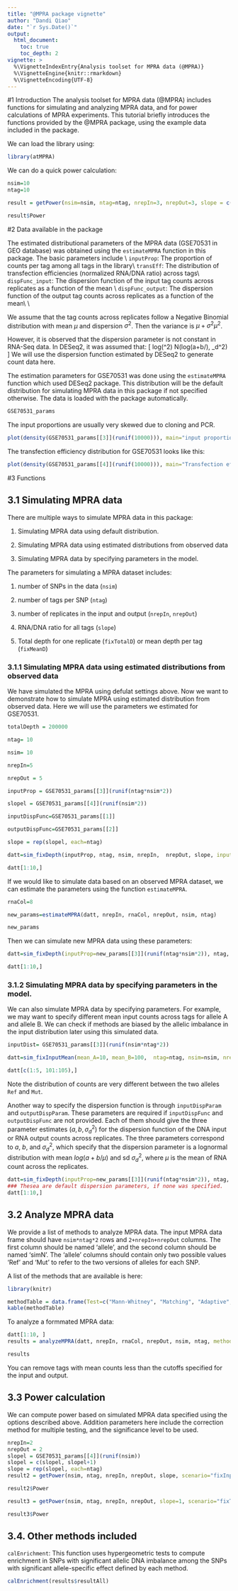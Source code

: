 ```yaml
---
title: "@MPRA package vignette"
author: "Dandi Qiao"
date: "`r Sys.Date()`"
output: 
  html_document:
    toc: true
    toc_depth: 2
vignette: >
  %\VignetteIndexEntry{Analysis toolset for MPRA data (@MPRA)}
  %\VignetteEngine{knitr::rmarkdown}
  %\VignetteEncoding{UTF-8}
---
```



#1 Introduction
The analysis toolset for MPRA data (\@MPRA) includes functions for simulating and analyzing MPRA data, and for power calculations of MPRA experiments. This tutorial briefly introduces the functions provided by the \@MPRA package, using the example data included in the package.

We can load the library using:

```r
library(atMPRA)
```

We can do a quick power calculation:
```r
nsim=10
ntag=10

result = getPower(nsim=nsim, ntag=ntag, nrepIn=3, nrepOut=3, slope = c(rep(1, ntag*nsim), rep(2,ntag*nsim)), method=c("MW", "mpra_lm"), scenario="fixTotalDepth")

result$Power
```

#2 Data available in the package

The estimated distributional parameters of the MPRA data (GSE70531 in GEO database) was obtained using the `estimateMPRA` function in this package. The basic parameters include \\
`inputProp`: The proportion of counts per tag among all tags in the library\\
`transEff`: The distribution of transfection efficiencies (normalized RNA/DNA ratio) across tags\\
`dispFunc_input`: The dispersion function of the input tag counts across replicates as a function of the mean \\
`dispFunc_output`: The dispersion function of the output tag counts across replicates as a function of the mean\\
\\

We assume that the tag counts across replicates follow a Negative Binomial distribution with mean $\mu$ and dispersion $\sigma^2$. Then the variance is $\mu + \sigma^2\mu^2$. 

However, it is observed that the dispersion parameter is not constant in RNA-Seq data. In DESeq2, it was assumed that:
\[ log(\sigma^2) \sim N(log(a+b/\mu), \sigma_d^2) \]
We will use the dispersion function estimated by DESeq2 to generate count data here.

The estimation parameters for GSE70531 was done using the `estimateMPRA` function which used DESeq2 package. This distribution will be the default distribution for simulating MPRA data in this package if not specified otherwise. The data is loaded with the package automatically.

```r
GSE70531_params
```

The input proportions are usually very skewed due to cloning and PCR.
```r
plot(density(GSE70531_params[[3]](runif(10000))), main="input proportions across tags")

```
The transfection efficiency distribution for GSE70531 looks like this:
```r
plot(density(GSE70531_params[[4]](runif(10000))), main="Transfection efficiency across tags")

```

#3 Functions

## 3.1 Simulating MPRA data

There are multiple ways to simulate MPRA data in this package:

1. Simulating MPRA data using default distribution.

2. Simulating MPRA data using estimated distributions from observed data

3. Simulating MPRA data by specifying parameters in the model.

The parameters for simulating a MPRA dataset includes:

1. number of SNPs in the data (`nsim`)

2. number of tags per SNP (`ntag`)

3. number of replicates in the input and output (`nrepIn`, `nrepOut`)

4. RNA/DNA ratio for all tags (`slope`)

5. Total depth for one replicate (`fixTotalD`) or mean depth per tag (`fixMeanD`)

### 3.1.1 Simulating MPRA data using estimated distributions from observed data

We have simulated the MPRA using defulat settings above. Now we want to demonstrate how to simulate MPRA using estimated distribution from observed data. Here we will use the parameters we estimated for GSE70531.

```r
totalDepth = 200000

ntag= 10

nsim= 10

nrepIn=5

nrepOut = 5

inputProp = GSE70531_params[[3]](runif(ntag*nsim*2))

slopel = GSE70531_params[[4]](runif(nsim*2))

inputDispFunc=GSE70531_params[[1]]

outputDispFunc=GSE70531_params[[2]]

slope = rep(slopel, each=ntag)

datt=sim_fixDepth(inputProp, ntag, nsim, nrepIn,  nrepOut, slope, inputDispFunc=inputDispFunc, outputDispFunc=outputDispFunc, sampleDepth=totalDepth) 

datt[1:10,]

```


If we would like to simulate data based on an observed MPRA dataset, we can estimate the parameters using the function `estimateMPRA`.
```r
rnaCol=8

new_params=estimateMPRA(datt, nrepIn, rnaCol, nrepOut, nsim, ntag)

new_params
```


Then we can simulate new MPRA data using these parameters:
```r
datt=sim_fixDepth(inputProp=new_params[[3]](runif(ntag*nsim*2)), ntag, nsim, nrepIn,  nrepOut, slope, inputDispFunc=new_params[[1]], outputDispFunc=new_params[[2]], sampleDepth=totalDepth)

datt[1:10,]
```


### 3.1.2 Simulating MPRA data by specifying parameters in the model.

We can also simulate MPRA data by specifying parameters. For example, we may want to specify different mean input counts across tags for allele A and allele B. We can check if methods are biased by the allelic imbalance in the input distribution later using this simulated data.

```r
inputDist= GSE70531_params[[3]](runif(nsim*ntag*2))

datt=sim_fixInputMean(mean_A=10, mean_B=100,  ntag=ntag, nsim=nsim, nrepIn=nrepIn, nrepOut=nrepOut, slope=slope, inputDist=inputDist, inputDispFunc=inputDispFunc, outputDispFunc=outputDispFunc)

datt[c(1:5, 101:105),]

```
Note the distribution of counts are very different between the two alleles `Ref` and `Mut `.


Another way to specify the dispersion function is through `inputDispParam` and `outputDispParam`. These parameters are required if `inputDispFunc` and `outputDispFunc` are not provided. Each of them should give the three parameter estimates ($a, b, \sigma_d^2$) for the dispersion function of the DNA input or RNA output counts across replicates. The three parameters correspond to $a$, $b$, and $\sigma_d^2$, which specify that the dispersion parameter is a lognormal distribution with mean $log(a+b/\mu)$ and sd $\sigma_d^2$, where $\mu$ is the mean of RNA count across the replicates.

```r

datt=sim_fixDepth(inputProp=new_params[[3]](runif(ntag*nsim*2)), ntag, nsim, nrepIn,  nrepOut, slope, inputDispParam=c(0, 4.37, 0.25), outputDispParam=c(0.54, 12, 0.25), sampleDepth=totalDepth)
### Thesea are default dispersion parameters, if none was specified.
datt[1:10,]


```

## 3.2 Analyze MPRA data

We provide a list of methods to analyze MPRA data. The input MPRA data frame should have `nsim*ntag*2` rows and `2+nrepIn+nrepOut` columns. The first column should be named 'allele', and the second column should be named 'simN'. The 'allele' columns should contain only two possible values 'Ref' and 'Mut' to refer to the two versions of alleles for each SNP.

A list of the methods that are available is here:
```r
library(knitr)

methodTable = data.frame(Test=c("Mann-Whitney", "Matching", "Adaptive", "QuASAR-MPRA", "Fisher's Exact Test", "T-test", "mpralm using mean", "mpralm using sum", "edgeR", "DESeq2"), singleReplicate=c(rep("YES", 5), rep("NO", 5)), OptionName=c("MW", "Matching", "Adaptive", "QuASAR", "Fisher", "T-test", "mpralm", "mpralm", "edgeR", "DESeq2"))
kable(methodTable)


```

To analyze a formmated MPRA data:
```r
datt[1:10, ]
results = analyzeMPRA(datt, nrepIn, rnaCol, nrepOut, nsim, ntag, method=c("MW", "Adaptive", "QuASAR", "T-test", "mpralm", "DESeq2"), cutoff=0, cutoffo=0)

results

```
You can remove tags with mean counts less than the cutoffs specified for the input and output.

## 3.3 Power calculation

We can compute power based on simulated MPRA data specified using the options described above. Addition parameters here include the correction method for multiple testing, and the significance level to be used.
```r
nrepIn=2
nrepOut = 2
slopel = GSE70531_params[[4]](runif(nsim))
slopel = c(slopel, slopel+1)
slope = rep(slopel, each=ntag)
result2 = getPower(nsim, ntag, nrepIn, nrepOut, slope, scenario="fixInputDist", method=c("MW","T-test", "mpralm", "edgeR", "DESeq2"), fixInput  = c(20, 100), inputDist=inputDist, inputDispFunc=inputDispFunc, outputDispFunc=outputDispFunc,  cutoff=-1, cutoffo=-1)

result2$Power

```


```r
result3 = getPower(nsim, ntag, nrepIn, nrepOut, slope=1, scenario="fixTotalDepth", method=c("MW", "Matching", "Adaptive", "Fisher", "QuASAR", "T-test", "mpralm", "edgeR", "DESeq2"), fixTotalD= 200000, inputDist=inputDist,inputDispFunc=inputDispFunc, outputDispFunc=outputDispFunc,  cutoff=-1, cutoffo=-1)

result3$Power

```


## 3.4. Other methods included

`calEnrichment`: This function uses hypergeometric tests to compute enrichment in SNPs with significant allelic DNA imbalance among the SNPs with significant allele-specific effect defined by each method. 

```r
calEnrichment(results$resultAll)
```






